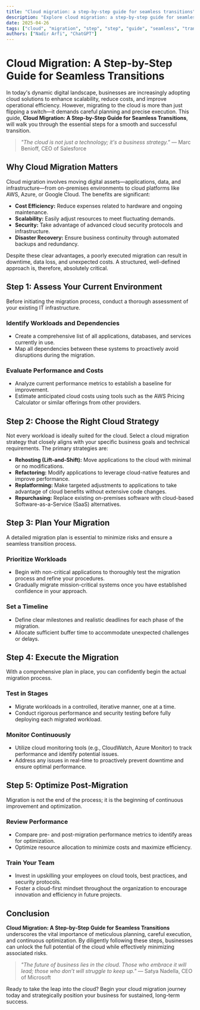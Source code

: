 ```yaml
---
title: "Cloud migration: a step-by-step guide for seamless transitions"
description: "Explore cloud migration: a step-by-step guide for seamless transitions in this detailed guide, offering insights, strategies, and practical tips to enhance your understanding and application of the topic."
date: 2025-04-26
tags: ["cloud", "migration", "step", "step", "guide", "seamless", "transitions"]
authors: ["Nadir Arfi", "ChatGPT"]
---
```


# Cloud Migration: A Step-by-Step Guide for Seamless Transitions

In today's dynamic digital landscape, businesses are increasingly adopting cloud solutions to enhance scalability, reduce costs, and improve operational efficiency. However, migrating to the cloud is more than just flipping a switch—it demands careful planning and precise execution. This guide, **Cloud Migration: A Step-by-Step Guide for Seamless Transitions**, will walk you through the essential steps for a smooth and successful transition.

> _"The cloud is not just a technology; it's a business strategy."_ — Marc Benioff, CEO of Salesforce

## Why Cloud Migration Matters

Cloud migration involves moving digital assets—applications, data, and infrastructure—from on-premises environments to cloud platforms like AWS, Azure, or Google Cloud. The benefits are significant:

- **Cost Efficiency:** Reduce expenses related to hardware and ongoing maintenance.
- **Scalability:** Easily adjust resources to meet fluctuating demands.
- **Security:** Take advantage of advanced cloud security protocols and infrastructure.
- **Disaster Recovery:** Ensure business continuity through automated backups and redundancy.

Despite these clear advantages, a poorly executed migration can result in downtime, data loss, and unexpected costs. A structured, well-defined approach is, therefore, absolutely critical.

## Step 1: Assess Your Current Environment

Before initiating the migration process, conduct a thorough assessment of your existing IT infrastructure.

### Identify Workloads and Dependencies

- Create a comprehensive list of all applications, databases, and services currently in use.
- Map all dependencies between these systems to proactively avoid disruptions during the migration.

### Evaluate Performance and Costs

- Analyze current performance metrics to establish a baseline for improvement.
- Estimate anticipated cloud costs using tools such as the AWS Pricing Calculator or similar offerings from other providers.

## Step 2: Choose the Right Cloud Strategy

Not every workload is ideally suited for the cloud. Select a cloud migration strategy that closely aligns with your specific business goals and technical requirements. The primary strategies are:

- **Rehosting (Lift-and-Shift):** Move applications to the cloud with minimal or no modifications.
- **Refactoring:** Modify applications to leverage cloud-native features and improve performance.
- **Replatforming:** Make targeted adjustments to applications to take advantage of cloud benefits without extensive code changes.
- **Repurchasing:** Replace existing on-premises software with cloud-based Software-as-a-Service (SaaS) alternatives.

## Step 3: Plan Your Migration

A detailed migration plan is essential to minimize risks and ensure a seamless transition process.

### Prioritize Workloads

- Begin with non-critical applications to thoroughly test the migration process and refine your procedures.
- Gradually migrate mission-critical systems once you have established confidence in your approach.

### Set a Timeline

- Define clear milestones and realistic deadlines for each phase of the migration.
- Allocate sufficient buffer time to accommodate unexpected challenges or delays.

## Step 4: Execute the Migration

With a comprehensive plan in place, you can confidently begin the actual migration process.

### Test in Stages

- Migrate workloads in a controlled, iterative manner, one at a time.
- Conduct rigorous performance and security testing before fully deploying each migrated workload.

### Monitor Continuously

- Utilize cloud monitoring tools (e.g., CloudWatch, Azure Monitor) to track performance and identify potential issues.
- Address any issues in real-time to proactively prevent downtime and ensure optimal performance.

## Step 5: Optimize Post-Migration

Migration is not the end of the process; it is the beginning of continuous improvement and optimization.

### Review Performance

- Compare pre- and post-migration performance metrics to identify areas for optimization.
- Optimize resource allocation to minimize costs and maximize efficiency.

### Train Your Team

- Invest in upskilling your employees on cloud tools, best practices, and security protocols.
- Foster a cloud-first mindset throughout the organization to encourage innovation and efficiency in future projects.

## Conclusion

**Cloud Migration: A Step-by-Step Guide for Seamless Transitions** underscores the vital importance of meticulous planning, careful execution, and continuous optimization. By diligently following these steps, businesses can unlock the full potential of the cloud while effectively minimizing associated risks.

> _"The future of business lies in the cloud. Those who embrace it will lead; those who don’t will struggle to keep up."_ — Satya Nadella, CEO of Microsoft

Ready to take the leap into the cloud? Begin your cloud migration journey today and strategically position your business for sustained, long-term success.
